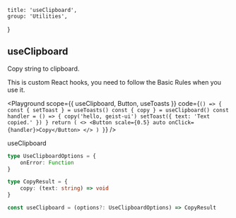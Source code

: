 
	title: 'useClipboard',
	group: 'Utilities',
}

## useClipboard

Copy string to clipboard.

This is custom React hooks, you need to follow the <Link target="_blank" color href="https://reactjs.org/docs/hooks-rules.html">Basic Rules</Link> when you use it.

<Playground
	scope={{ useClipboard, Button, useToasts }}
	code={`
() => {
  const { setToast } = useToasts()
  const { copy } = useClipboard()
  const handler = () => {
    copy('hello, geist-ui')
    setToast({ text: 'Text copied.' })
  }
  return (
    <>
      <Button scale={0.5} auto onClick={handler}>Copy</Button>
    </>
  )
}
`}
/>

<Attributes edit="/pages/en-us/hooks/use-clipboard.mdx">
<Attributes.Title>useClipboard</Attributes.Title>

```ts
type UseClipboardOptions = {
	onError: Function
}

type CopyResult = {
	copy: (text: string) => void
}

const useClipboard = (options?: UseClipboardOptions) => CopyResult
```

</Attributes>

